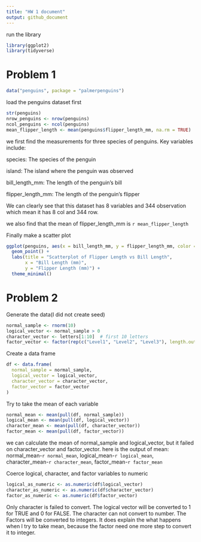 ```yaml
---
title: "HW 1 document"
output: github_document
---
```

run the library
```r
library(ggplot2)
library(tidyverse)
```

# Problem 1

```r
data("penguins", package = "palmerpenguins")
```

load the penguins dataset first

```r
str(penguins)
nrow_penguins <- nrow(penguins)
ncol_penguins <- ncol(penguins)
mean_flipper_length <- mean(penguins$flipper_length_mm, na.rm = TRUE)
```
we first find the measurements for three species of penguins. Key variables include:

species: The species of the penguin

island: The island where the penguin was observed

bill_length_mm: The length of the penguin’s bill 

flipper_length_mm: The length of the penguin’s flipper 

We can clearly see that this dataset has 8 variables and 344 observation which mean it has 8 col and 344 row.

we also find that the mean of flipper_length_mm is `r mean_flipper_length`



Finally make a scatter plot
```r
ggplot(penguins, aes(x = bill_length_mm, y = flipper_length_mm, color = species)) +
  geom_point() +
  labs(title = "Scatterplot of Flipper Length vs Bill Length",
       x = "Bill Length (mm)",
       y = "Flipper Length (mm)") +
  theme_minimal()
```


# Problem 2

Generate the data(I did not create seed)
```r
normal_sample <- rnorm(10)
logical_vector <- normal_sample > 0
character_vector <- letters[1:10]  # first 10 letters
factor_vector <- factor(rep(c("Level1", "Level2", "Level3"), length.out = 10))

```

Create a data frame
```r
df <- data.frame(
  normal_sample = normal_sample,
  logical_vector = logical_vector,
  character_vector = character_vector,
  factor_vector = factor_vector
)

```
 
Try to take the mean of each variable

```r
normal_mean <- mean(pull(df, normal_sample))
logical_mean <- mean(pull(df, logical_vector))
character_mean <- mean(pull(df, character_vector))  
factor_mean <- mean(pull(df, factor_vector))
```

we can calculate the mean of normal_sample and logical_vector, but it failed on character_vector and factor_vector.
here is the output of mean: normal_mean-`r normal_mean`, logical_mean-`r logical_mean`, character_mean-`r character_mean`, factor_mean-`r factor_mean`

Coerce logical, character, and factor variables to numeric
```r
logical_as_numeric <- as.numeric(df$logical_vector)
character_as_numeric <- as.numeric(df$character_vector)
factor_as_numeric <- as.numeric(df$factor_vector)

```
Only character is failed to convert. 
The logical vector will be converted to 1 for TRUE and 0 for FALSE.
The character can not convert to number.
The Factors will be converted to integers.
It does explain the what happens when I try to take mean, because the factor need one more  step to convert it to integer.










